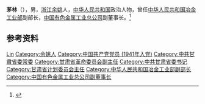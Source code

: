 '''茅林'''（{{bd|1924年|3月|2020年|10月12日|catIdx=Mao}}），男，[[浙江|浙江]][[余姚|余姚]]人，[[中华人民共和国|中华人民共和国]]政治人物，曾任[[中华人民共和国冶金工业部|中华人民共和国冶金工业部]]副部长，[[中国有色金属工业总公司|中国有色金属工业总公司]]副董事长。<ref>{{Cite web|title=茅林同志逝世|url=http://www.xinhuanet.com/politics/2020-10/30/c_1126679129.htm|accessdate=2020-12-15|work=新华网|archive-date=2020-11-16|archive-url=https://web.archive.org/web/20201116183454/http://www.xinhuanet.com/politics/2020-10/30/c_1126679129.htm|dead-url=no}}</ref>

== 参考资料 ==
{{reflist}}

{{中国人物小作品}}

{{Authority control}}
{{DEFAULTSORT:Mao茅}}
[[Category:茅姓|Lin]]
[[Category:余姚人|Category:余姚人]]
[[Category:中国共产党党员_(1941年入党)|Category:中国共产党党员 (1941年入党)]]
[[Category:中共甘肅省委常委|Category:中共甘肅省委常委]]
[[Category:甘肃省革命委员会副主任|Category:甘肃省革命委员会副主任]]
[[Category:中共甘肃省委书记|Category:中共甘肃省委书记]]
[[Category:甘肃省计划委员会主任|Category:甘肃省计划委员会主任]]
[[Category:中华人民共和国冶金工业部副部长|Category:中华人民共和国冶金工业部副部长]]
[[Category:中国有色金属工业总公司副董事长|Category:中国有色金属工业总公司副董事长]]